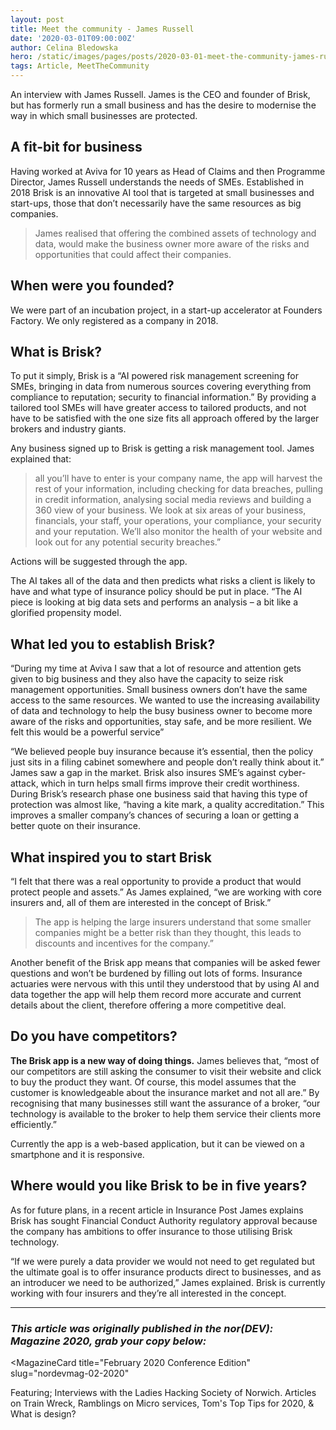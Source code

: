 ```yaml
---
layout: post
title: Meet the community - James Russell
date: '2020-03-01T09:00:00Z'
author: Celina Bledowska
hero: /static/images/pages/posts/2020-03-01-meet-the-community-james-russell/hero.jpg
tags: Article, MeetTheCommunity
---
```


An interview with James Russell. James is the CEO and founder of Brisk, but has formerly run a small business and has the desire to modernise the way in which small businesses are protected.

## A fit-bit for business

Having worked at Aviva for 10 years as Head of Claims and then Programme Director, James Russell understands the needs of SMEs. Established in 2018 Brisk is an innovative AI tool that is targeted at small businesses and start-ups, those that don’t necessarily have the same resources as big companies.

> James realised that offering the combined assets of technology and data, would make the business owner more aware of the risks and opportunities that could affect their companies.

## When were you founded?

We were part of an incubation project, in a start-up accelerator at Founders Factory.  We only registered as a company in 2018.

## What is Brisk?

To put it simply, Brisk is a “AI powered risk management screening for SMEs, bringing in data from numerous sources covering everything from compliance to reputation; security to financial information.” By providing a tailored tool SMEs will have greater access to tailored products, and not have to be satisfied with the one size fits all approach offered by the larger brokers and industry giants.

Any business signed up to Brisk is getting a risk management tool. James explained that:

> all you’ll have to enter is your company name, the app will harvest the rest of your information, including checking for data breaches, pulling in credit information, analysing social media reviews and building a 360 view of your business.
> We look at six areas of your business, financials, your staff, your operations, your compliance, your security and your reputation. We’ll also monitor the health of your website and look out for any potential security breaches.”

Actions will be suggested through the app.

The AI takes all of the data and then predicts what risks a client is likely to have and what type of insurance policy should be put in place. “The AI piece is looking at big data sets and performs an analysis – a bit like a glorified propensity model.

## What led you to establish Brisk?

“During my time at Aviva I saw that a lot of resource and attention gets given to big business and they also have the capacity to seize risk management opportunities. Small business owners don’t have the same access to the same resources. We wanted to use the increasing availability of data and technology to help the busy business owner to become more aware of the risks and opportunities, stay safe, and be more resilient. We felt this would be a powerful service”

“We believed people buy insurance because it’s essential, then the policy just sits in a filing cabinet somewhere and people don’t really think about it.”  James saw a gap in the market. Brisk also insures SME’s against cyber-attack, which in turn helps small firms improve their credit worthiness. During Brisk’s research phase one business said that having this type of protection was almost like, “having a kite mark, a quality accreditation.” This improves a smaller company’s chances of securing a loan or getting a better quote on their insurance.

## What inspired you to start Brisk

“I felt that there was a real opportunity to provide a product that would protect people and assets.”  As James explained, “we are working with core insurers and, all of them are interested in the concept of Brisk.”

> The app is helping the large insurers understand that some smaller companies might be a better risk than they thought, this leads to discounts and incentives for the company.”

Another benefit of the Brisk app means that companies will be asked fewer questions and won’t be burdened by filling out lots of forms. Insurance actuaries were nervous with this until they understood that by using AI and data together the app will help them record more accurate and current details about the client, therefore offering a more competitive deal.

## Do you have competitors?

**The Brisk app is a new way of doing things.** James believes that, “most of our competitors are still asking the consumer to visit their website and click to buy the product they want. Of course, this model assumes that the customer is knowledgeable about the insurance market and not all are.” By recognising that many businesses still want the assurance of a broker, “our technology is available to the broker to help them service their clients more efficiently.”

Currently the app is a web-based application, but it can be viewed on a smartphone and it is responsive.

## Where would you like Brisk to be in five years?

As for future plans, in a recent article in Insurance Post James explains Brisk has sought Financial Conduct Authority regulatory approval because the company has ambitions to offer insurance to those utilising Brisk technology.

“If we were purely a data provider we would not need to get regulated but the ultimate goal is to offer insurance products direct to businesses, and as an introducer we need to be authorized,” James explained. Brisk is currently working with four insurers and they’re all interested in the concept.

---

### _This article was originally published in the nor(DEV): Magazine 2020, grab your copy below:_


<MagazineCard
  title="February 2020 Conference Edition"
  slug="nordevmag-02-2020"
>
  <p>
    Featuring; Interviews with the Ladies Hacking Society of
    Norwich. Articles on Train Wreck, Ramblings on Micro services,
    Tom's Top Tips for 2020, &amp; What is design?
  </p>
</MagazineCard>